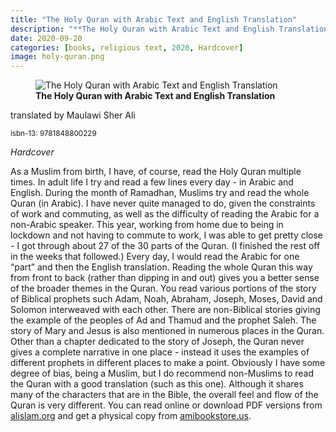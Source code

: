 ```yaml
---
title: "The Holy Quran with Arabic Text and English Translation"
description: "**The Holy Quran with Arabic Text and English Translation**"
date: 2020-09-20
categories: [books, religious text, 2020, Hardcover]
image: holy-quran.png
---
```

![**The Holy Quran with Arabic Text and English Translation**](holy-quran.png){fig-align="left"}

translated by Maulawi Sher Ali

<sup>isbn-13: 9781848800229</sup>

*Hardcover*

As a Muslim from birth, I have, of course, read the Holy Quran multiple times. In
adult life I try and read a few lines every day - in Arabic and English. During the
month of Ramadhan, Muslims try and read the whole Quran (in Arabic). I have never
quite managed to do, given the constraints of work and commuting, as well as the
difficulty of reading the Arabic for a non-Arabic speaker. This year, working from
home due to being in lockdown and not having to commute to work, I was able to get
pretty close - I got through about 27 of the 30 parts of the Quran. (I finished
the rest off in the weeks that followed.) Every day, I would read the Arabic for
one "part" and then the English translation.
Reading the whole Quran this way from front to back (rather than dipping in and
out) gives you a better sense of the broader themes in the Quran. You read various
portions of the story of Biblical prophets such Adam, Noah, Abraham, Joseph, Moses,
David and Solomon interweaved with each other. There are non-Biblical stories giving
the example of the peoples of Ad and Thamud and the prophet Saleh. The story of
Mary and Jesus is also mentioned in numerous places in the Quran.
Other than a chapter dedicated to the story of Joseph, the Quran never gives a
complete narrative in one place - instead it uses the  examples of different
prophets in different places to make a point.
Obviously I have some degree of bias, being a Muslim, but I do recommend non-Muslims
to read the Quran with a good translation (such as this one). Although it shares
many of the characters that are in the Bible, the overall feel and flow of the
Quran is very different.
You can read online or download PDF versions from [alislam.org](https://www.alislam.org/quran/)
and get a physical copy from [amibookstore.us](https://amibookstore.us/holy-quran-with-english-translation-by-moulvi-sher-ali-ra).